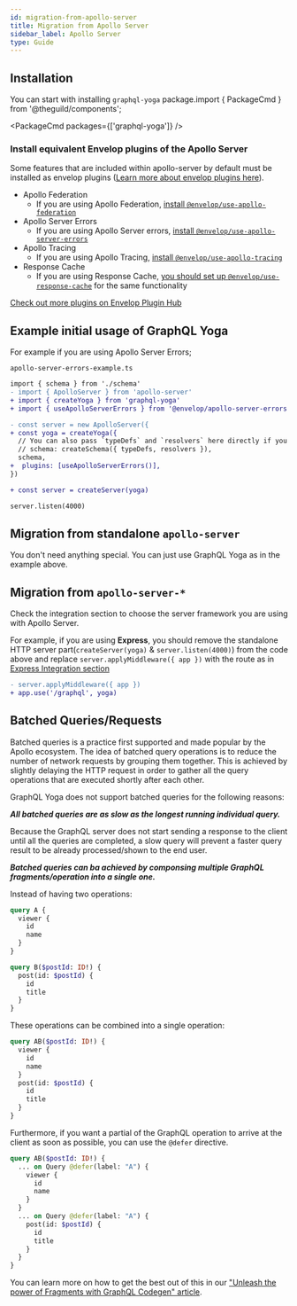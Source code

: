 ```yaml
---
id: migration-from-apollo-server
title: Migration from Apollo Server
sidebar_label: Apollo Server
type: Guide
---
```



## Installation

You can start with installing `graphql-yoga` package.import { PackageCmd } from '@theguild/components';

<PackageCmd packages={['graphql-yoga']} />

### Install equivalent **Envelop** plugins of the Apollo Server

Some features that are included within apollo-server by default must be installed as envelop plugins ([Learn more about envelop plugins here](/docs/features/envelop-plugins)).

- Apollo Federation
  - If you are using Apollo Federation, [install `@envelop/use-apollo-federation`](https://www.envelop.dev/plugins/use-apollo-federation)
- Apollo Server Errors
  - If you are using Apollo Server errors, [install `@envelop/use-apollo-server-errors`](https://www.envelop.dev/plugins/use-apollo-server-errors)
- Apollo Tracing
  - If you are using Apollo Tracing, [install `@envelop/use-apollo-tracing`](https://www.envelop.dev/plugins/use-apollo-tracing)
- Response Cache
  - If you are using Response Cache, [you should set up `@envelop/use-response-cache`](https://www.envelop.dev/plugins/use-response-cache) for the same functionality

[Check out more plugins on Envelop Plugin Hub](https://www.envelop.dev/plugins)

## Example initial usage of GraphQL Yoga

For example if you are using Apollo Server Errors;

`apollo-server-errors-example.ts`

```diff
import { schema } from './schema'
- import { ApolloServer } from 'apollo-server'
+ import { createYoga } from 'graphql-yoga'
+ import { useApolloServerErrors } from '@envelop/apollo-server-errors'

- const server = new ApolloServer({
+ const yoga = createYoga({
  // You can also pass `typeDefs` and `resolvers` here directly if you previously use `ApolloServer` constructor to build your `GraphQLSchema`
  // schema: createSchema({ typeDefs, resolvers }),
  schema,
+  plugins: [useApolloServerErrors()],
})

+ const server = createServer(yoga)

server.listen(4000)
```

## Migration from standalone `apollo-server`

You don't need anything special. You can just use GraphQL Yoga as in the example above.

## Migration from `apollo-server-*`

Check the integration section to choose the server framework you are using with Apollo Server.

For example, if you are using **Express**, you should remove the standalone HTTP server part(`createServer(yoga)` & `server.listen(4000)`) from the code above and replace `server.applyMiddleware({ app })` with the route as in [Express Integration section](/docs/integrations/integration-with-express)

```diff
- server.applyMiddleware({ app })
+ app.use('/graphql', yoga)
```

## Batched Queries/Requests

Batched queries is a practice first supported and made popular by the Apollo ecosystem.
The idea of batched query operations is to reduce the number of network requests by grouping them together.
This is achieved by slightly delaying the HTTP request in order to gather all the query operations that are executed shortly after each other.

GraphQL Yoga does not support batched queries for the following reasons:

**_All batched queries are as slow as the longest running individual query._**

Because the GraphQL server does not start sending a response to the client until all the queries are completed, a slow query will prevent a faster query result to be already processed/shown to the end user.

**_Batched queries can ba achieved by componsing multiple GraphQL fragments/operation into a single one._**

Instead of having two operations:

```graphql
query A {
  viewer {
    id
    name
  }
}
```

```graphql
query B($postId: ID!) {
  post(id: $postId) {
    id
    title
  }
}
```

These operations can be combined into a single operation:

```graphql
query AB($postId: ID!) {
  viewer {
    id
    name
  }
  post(id: $postId) {
    id
    title
  }
}
```

Furthermore, if you want a partial of the GraphQL operation to arrive at the client as soon as possible, you can use the `@defer` directive.

```graphql
query AB($postId: ID!) {
  ... on Query @defer(label: "A") {
    viewer {
      id
      name
    }
  }
  ... on Query @defer(label: "A") {
    post(id: $postId) {
      id
      title
    }
  }
}
```

You can learn more on how to get the best out of this in our ["Unleash the power of Fragments with GraphQL Codegen" article](https://the-guild.dev/blog/unleash-the-power-of-fragments-with-graphql-codegen).
